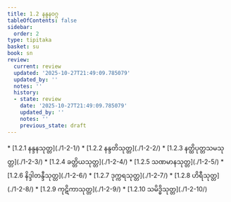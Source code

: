 ```yaml
---
title: 1.2 နန္ဒနဝဂ္ဂ
tableOfContents: false
sidebar:
  order: 2
type: tipitaka
basket: su
book: sn
review:
  current: review
  updated: '2025-10-27T21:49:09.785079'
  updated_by: ''
  notes: ''
  history:
  - state: review
    date: '2025-10-27T21:49:09.785079'
    updated_by: ''
    notes: ''
    previous_state: draft
---
```



<ReviewStatus review={frontmatter.review} showDetails={true} />

<HypothesisAnnotation frontmatter={frontmatter} />

<DynamicBreadcrumb />



<TableOfContents book="sn" section="1.2">
* [1.2.1 နန္ဒနသုတ္တ](./1-2-1/)
* [1.2.2 နန္ဒတိသုတ္တ](./1-2-2/)
* [1.2.3 နတ္ထိပုတ္တသမသုတ္တ](./1-2-3/)
* [1.2.4 ခတ္တိယသုတ္တ](./1-2-4/)
* [1.2.5 သဏမာနသုတ္တ](./1-2-5/)
* [1.2.6 နိဒ္ဒါတန္ဒီသုတ္တ](./1-2-6/)
* [1.2.7 ဒုက္ကရသုတ္တ](./1-2-7/)
* [1.2.8 ဟိရီသုတ္တ](./1-2-8/)
* [1.2.9 ကုဋိကာသုတ္တ](./1-2-9/)
* [1.2.10 သမိဒ္ဓိသုတ္တ](./1-2-10/)
</TableOfContents>